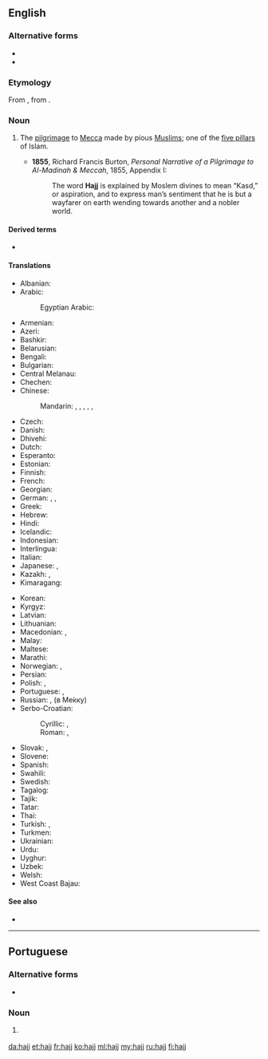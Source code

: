 ==English==

===Alternative forms===
* {{l|en|hadj}}
* {{l|en|haj}}

===Etymology===
From {{etyl|ar|en}} {{m|ar|حَجّ||pilgrimage}}, from {{m|ar|حَجَّ||to overcome}}.

===Noun===
{{wikipedia}}
{{en-noun|hajjes}}

# {{label|en|Islam}} The [[pilgrimage]] to [[Mecca]] made by pious [[Muslim]]s; one of the [[five pillars]] of Islam.
#* '''1855''', Richard Francis Burton, ''Personal Narrative of a Pilgrimage to Al-Madinah & Meccah'', 1855, Appendix I:
#*: The word '''Hajj''' is explained by Moslem divines to mean “Kasd,” or aspiration, and to express man’s sentiment that he is but a wayfarer on earth wending towards another and a nobler world.

====Derived terms====
* {{l|en|hajji}}

====Translations====
{{trans-top|pilgrimage to Mecca}}
* Albanian: {{t|sq|haxh|m}}
* Arabic: {{t+|ar|حَجّ|m}}
*: Egyptian Arabic: {{t|arz|حَجّ|m|tr=ḥagg|sc=Arab}}
* Armenian: {{t+|hy|հաջ|sc=Armn}}
* Azeri: {{t|az|həcc}}
* Bashkir: {{t|ba|хаж|sc=Cyrl}}
* Belarusian: {{t|be|хадж|m|sc=Cyrl}}
* Bengali: {{t|bn|হজ্জ|tr=hôjj|sc=Beng}}
* Bulgarian: {{t|bg|хадж|m|sc=Cyrl}}
* Central Melanau: {{t|mel|aji}}
* Chechen: {{t|ce|хьаьж}}
* Chinese:
*: Mandarin: {{t+|cmn|朝覲|sc=Hani}}, {{t+|cmn|朝觐|tr=cháojìn|sc=Hani}}, {{t+|cmn|朝聖|sc=Hani}}, {{t+|cmn|朝圣|tr=cháoshèng|sc=Hani}}, {{t|cmn|[[麥加]][[朝聖]]|sc=Hani}}, {{t|cmn|[[麦加]][[朝圣]]|tr=Màijiā cháoshèng|sc=Hani}}
* Czech: {{t|cs|hadždž|m}}
* Danish: {{t+|da|hajj|c}}
* Dhivehi: {{t|dv|ޙައްޖު}}
* Dutch: {{t+|nl|hadj|m}}
* Esperanto: {{t|eo|haĝo}}
* Estonian: {{t|et|hadž}}
* Finnish: {{t|fi|hadž}}
* French: {{t+|fr|hajj|m}}
* Georgian: {{t|ka|ჰაჯი|sc=Geor}}
* German: {{t+|de|Haddsch|m}}, {{t+|de|Hadsch|m}}, {{t|de|Hadj|m}}
* Greek: {{t+|el|χατζ|sc=Grek}}
* Hebrew: {{t|he|חג׳|m|tr=haj}}
* Hindi: {{t|hi|हज्ज|m|tr=hajj|sc=Deva}}
* Icelandic: {{t|is|hadsjí|n}}
* Indonesian: {{t+|id|haji}}
* Interlingua: {{t|ia|hadj}}
* Italian: {{t|it|hajj|m}}
* Japanese: {{t|ja|ハッジ|tr=hajji}}, {{t|ja|[[メッカ]][[巡礼]]|tr=Mekka junrei}}
* Kazakh: {{t|kk|қажылық|sc=Cyrl}}, {{t|kk|қажы|sc=Cyrl}}
* Kimaragang: {{t|kqr|aji}}
{{trans-mid}}
* Korean: {{t|ko|하즈|sc=Kore}}
* Kyrgyz: {{t+|ky|ажы|sc=Cyrl}}
* Latvian: {{t|lv|hadžs|m}}
* Lithuanian: {{t|lt|hadžas|m}}
* Macedonian: {{t|mk|хаџ|m}}, {{t|mk|а́џилак|m}}
* Malay: {{t|ms|haji}}
* Maltese: {{t|mt|Haġġ|m|alt=il-Haġġ}}
* Marathi: {{t|mr|हज्ज|tr=hajja|sc=Deva}}
* Norwegian: {{t|no|hajj|m}} {{qualifier|Bokmål}}, {{t|no|hadj|m}} {{qualifier|Nynorsk}}
* Persian: {{t+|fa|حج|tr=hajj|sc=fa-Arab}}
* Polish: {{t|pl|hadż|m}}, {{t|pl|hadżdż|m}}
* Portuguese: {{t|pt|hajj|m}}, {{t|pt|hadj|m}}
* Russian: {{t+|ru|хадж|m}}, {{t+|ru|пало́мничество|n}} (в Ме́кку)
* Serbo-Croatian:
*: Cyrillic: {{t|sh|хаџ|m|sc=Cyrl}}, {{t|sh|хаџилук|m|sc=Cyrl}}
*: Roman: {{t+|sh|hadž|m}}, {{t+|sh|hadžiluk|m}}
* Slovak: {{t|sk|hadž|f}}, {{t|sk|hadždž|f}}
* Slovene: {{t|sl|hadž|m}}
* Spanish: {{t|es|hajj|m}}
* Swahili: {{t|sw|hajj}}
* Swedish: {{t|sv|hajj|c}}
* Tagalog: {{t|tl|hajj}}
* Tajik: {{t+|tg|ҳаҷ|sc=Cyrl}}
* Tatar: {{t+|tt|хаҗ|sc=Cyrl}}
* Thai: {{t+|th|ฮัจญ์|tr=hát|sc=Thai}}
* Turkish: {{t+|tr|hac}}, {{t+|tr|hacılık}}
* Turkmen: {{t|tk|haj}}
* Ukrainian: {{t|uk|хадж|m|sc=Cyrl}}
* Urdu: {{t+|ur|حج|m|tr=hajj|sc=ur-Arab}}
* Uyghur: {{t|ug|ھەج|sc=ug-Arab}}
* Uzbek: {{t+|uz|haj}}
* Welsh: {{t|cy|hajj|?}}
* West Coast Bajau: {{t|bdr|aji'}}
{{trans-bottom}}

====See also====
* {{l|en|'umra|‘umra}}

----

==Portuguese==

===Alternative forms===
* {{l|pt|hadj}}

===Noun===
{{pt-noun|m|-}}

# {{label|pt|Islam}} {{l|en|hajj}} {{gloss|pilgrimage to Mecca}}

[[da:hajj]]
[[et:hajj]]
[[fr:hajj]]
[[ko:hajj]]
[[ml:hajj]]
[[my:hajj]]
[[ru:hajj]]
[[fi:hajj]]